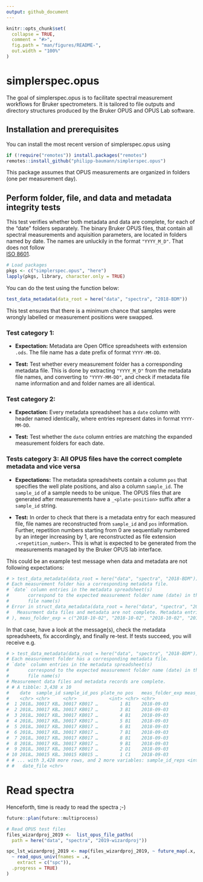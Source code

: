 ```yaml
---
output: github_document
---
```


```r
knitr::opts_chunk$set(
  collapse = TRUE,
  comment = "#>",
  fig.path = "man/figures/README-",
  out.width = "100%"
)
```
# simplerspec.opus

The goal of simplerspec.opus is to facilitate spectral measurement workflows
for Bruker spectrometers. It is tailored to file outputs and directory 
structures produced by the Bruker OPUS and OPUS Lab software.

## Installation and prerequisites

You can install the most recent version of simplerspec.opus using

``` r
if (!require("remotes")) install.packages("remotes")
remotes::install_github("philipp-baumann/simplerspec.opus")
```

This package assumes that OPUS measurements are organized in folders (one per measurement day). 

## Perform folder, file, and data and metadata integrity tests

This test verifies whether both metadata and data are
complete, for each of the "date" folders separately. The binary Bruker OPUS
files, that contain all spectral measurements and aquisition parameters, are 
located in folders named by date. The names are unluckily in the format 
`"YYYY_M_D"`. That does not follow  
[ISO 8601](https://en.wikipedia.org/wiki/ISO_8601).

```r
# Load packages
pkgs <- c("simplerspec.opus", "here")
lapply(pkgs, library, character.only = TRUE)
```

You can do the test using the function below:

```r
test_data_metadata(data_root = here("data", "spectra", "2018-BDM"))
```

This test ensures that there is a minimum chance that samples were wrongly 
labelled or measurement positions were swapped.

   
### Test category 1:

* **Expectation:** Metadata are Open Office spreadsheets with extension
  `.ods`. The file name has a date prefix of format `YYYY-MM-DD`.

* **Test:** Test whether every measurement folder has a corresponding 
  metadata file. This is done by extracting `"YYYY_M_D"` from
  the metadata file names, and converting to `"YYYY-MM-DD"`, and check if
  metadata file name information and and folder names are all identical.
  
### Test category 2:

* **Expectation:** Every metadata spreadsheet has a `date` column with 
  header named identically, where entries represent dates in format
  `YYYY-MM-DD`.

* **Test:** Test whether the `date` column entries are matching the expanded
  measurement folders for each date.
  
### Tests category 3: All OPUS files have the correct complete metadata and vice versa

  
* **Expectations:** The metadata spreadsheets contain a column `pos` that
  specifies the well plate positions, and also a column `sample_id`. The
  `sample_id` of a sample needs to be unique. The OPUS files that are generated 
  after measurements have a `_<plate-position>` suffix after a `sample_id`
  string.
  
* **Test:** In order to check that there is a metadata entry for each measured
  file, file names are reconstructed from `sample_id` and `pos` information. 
  Further, repetition numbers starting from 0 are sequentially numbered by an
  integer increasing by 1, are reconstructed as file extension  
  `.<repetition_number>`. This is what is expected to be generated from the 
  measurements managed by the Bruker OPUS lab interface.
  
  
This could be an example test message when data and metadata are not following
expectations:

```r
# > test_data_metadata(data_root = here("data", "spectra", "2018-BDM"))
# Each measurement folder has a corresponding metadata file.
# `date` column entries in the metadata spreadsheet(s)
#       correspond to the expected measurement folder name (date) in the metadata
#       file name(s)
# Error in struct_data_metadata(data_root = here("data", "spectra", "2018-BDM")) : 
#   Measurment data files and metadata are not complete. Metadata entries for the following measurement data <files are missing: list(date = c("2018-10-02", "2018-10-02", "2018-10-02", "2018-10-02", "2018-10-02", "2018-10-02", "2018-10-02", "2018-10-02", "2018-10-02", "2018-10-02", "2018-10-02", "2018-10-02"), sample_id = c(NA, NA, NA, NA, NA, NA, NA, NA, NA, NA, NA, NA), sample_id_pos = c("NA_A4", "NA_B4", "NA_C4", "NA_D4", "NA_A5", "NA_B5", "NA_C5", "NA_D5", "NA_A6", "NA_B6", "NA_C6", "NA_D6"), plate_no = c(6, 6, 6, 6, 6, 6, 6, 6, 6, 6, 6, 6), pos = c("A4", "B4", "C4", "D4", "A5", "B5", "C5", "D5", "A6", "B6", "C6", "D6"
# ), meas_folder_exp = c("2018-10-02", "2018-10-02", "2018-10-02", "2018-10-02", "2018-10-02", "2018-10-02", "2018-10-02", "2018-10-02", "2018-10-02", "2018-10-02", "2018-10-02", "2018-10-02"), meas_rep_meta = c(0, 0, 0, 0, 0, 0, 0, 0, 0, 0, 0, 0), file_id = c("NA_A4.0", "NA_B4.0", "NA_C4.0", "NA_D4.0", "NA_A5.0", "NA_B5.0", "NA_C5.0", "NA_D5.0", "NA_A6.0", "NA_B
```

In that case, have a look at the message(s), check the metadata spreadsheets,
fix accordingly, and finally re-test. If tests succeed, you will receive e.g.

```r
# > test_data_metadata(data_root = here("data", "spectra", "2018-BDM"))
# Each measurement folder has a corresponding metadata file.
# `date` column entries in the metadata spreadsheet(s)
#       correspond to the expected measurement folder name (date) in the metadata
#       file name(s)
# Measurement data files and metadata records are complete.
# # A tibble: 3,438 x 10
#    date  sample_id sample_id_pos plate_no pos   meas_folder_exp meas_rep_meta file_id
#    <chr> <chr>     <chr>            <int> <chr> <chr>                   <int> <chr>  
#  1 2018… 30017 KB… 30017 KB017 …        1 B1    2018-09-03                  0 30017 …
#  2 2018… 30017 KB… 30017 KB017 …        3 B1    2018-09-03                  1 30017 …
#  3 2018… 30017 KB… 30017 KB017 …        4 B1    2018-09-03                  2 30017 …
#  4 2018… 30017 KB… 30017 KB017 …        5 B1    2018-09-03                  3 30017 …
#  5 2018… 30017 KB… 30017 KB017 …        6 B1    2018-09-03                  4 30017 …
#  6 2018… 30017 KB… 30017 KB017 …        7 B1    2018-09-03                  5 30017 …
#  7 2018… 30017 KB… 30017 KB017 …        8 B1    2018-09-03                  6 30017 …
#  8 2018… 30017 KB… 30017 KB017 …        9 B1    2018-09-03                  7 30017 …
#  9 2018… 30017 KB… 30017 KB017 …        2 D1    2018-09-03                  0 30017 …
# 10 2018… 30015 KB… 30015 KB015 …        1 C1    2018-09-03                  0 30015 …
# # ... with 3,428 more rows, and 2 more variables: sample_id_reps <int>,
# #   date_file <chr>
```

# Read spectra

Henceforth, time is ready to read the spectra ;-)

```r
future::plan(future::multiprocess)

# Read OPUS test files
files_wizardproj_2019 <-  list_opus_file_paths(
  path = here("data", "spectra", "2019-wizardproj"))

spc_lst_wizardproj_2019 <- map(files_wizardproj_2019, ~ future_map(.x,
  ~ read_opus_univ(fnames = .x,
    extract = c("spc")),
  .progress = TRUE)
)
```


